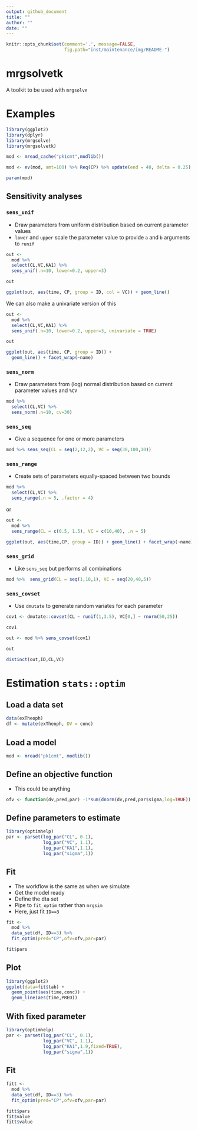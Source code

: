 ```yaml
---
output: github_document
title: ""
author: ""
date: ""
---
```

```r
knitr::opts_chunk$set(comment='.', message=FALSE, 
                      fig.path="inst/maintenance/img/README-")
```



# mrgsolvetk
A toolkit to be used with `mrgsolve`


# Examples
```r
library(ggplot2)
library(dplyr)
library(mrgsolve)
library(mrgsolvetk)

mod <- mread_cache("pk1cmt",modlib())

mod <- ev(mod, amt=100) %>% Req(CP) %>% update(end = 48, delta = 0.25)

param(mod)
```



## Sensitivity analyses

### `sens_unif`

- Draw parameters from uniform distribution based on current parameter values
- `lower` and `upper` scale the parameter value to provide `a` and `b` arguments to `runif`

```r
out <- 
  mod %>% 
  select(CL,VC,KA1) %>%
  sens_unif(.n=10, lower=0.2, upper=3)

out

ggplot(out, aes(time, CP, group = ID, col = VC)) + geom_line()
```


We can also make a univariate version of this

```r
out <- 
  mod %>% 
  select(CL,VC,KA1) %>%
  sens_unif(.n=10, lower=0.2, upper=3, univariate = TRUE)

out

ggplot(out, aes(time, CP, group = ID)) + 
  geom_line() + facet_wrap(~name)
```


### `sens_norm`

- Draw parameters from (log) normal distribution based on current parameter 
values and `%CV`

```r
mod %>% 
  select(CL,VC) %>%
  sens_norm(.n=10, cv=30)
```

### `sens_seq`

- Give a sequence for one or more parameters

```r
mod %>% sens_seq(CL = seq(2,12,2), VC = seq(30,100,10))
```


### `sens_range`

- Create sets of parameters equally-spaced between two bounds

```r
mod %>%
  select(CL,VC) %>%
  sens_range(.n = 5, .factor = 4)
```

or

```r
out <- 
  mod %>%
  sens_range(CL = c(0.5, 1.5), VC = c(10,40), .n = 5)

ggplot(out, aes(time,CP, group = ID)) + geom_line() + facet_wrap(~name)
```



### `sens_grid`

- Like `sens_seq` but performs all combinations

```r
mod %>%  sens_grid(CL = seq(1,10,1), VC = seq(20,40,5))
```

### `sens_covset`

- Use `dmutate` to generate random variates for each parameter 

```r
cov1 <- dmutate::covset(CL ~ runif(1,3.5), VC[0,] ~ rnorm(50,25))

cov1
```

```r
out <- mod %>% sens_covset(cov1) 
```

```r
out

distinct(out,ID,CL,VC)
```



# Estimation `stats::optim`

## Load a data set
```r
data(exTheoph)
df <- mutate(exTheoph, DV = conc)
```


## Load a model
```r
mod <- mread("pk1cmt", modlib())
```

## Define an objective function
- This could be anything
```r
ofv <- function(dv,pred,par) -1*sum(dnorm(dv,pred,par$sigma,log=TRUE))
```


## Define parameters to estimate
```r
library(optimhelp)
par <- parset(log_par("CL", 0.1),
              log_par("VC", 1.1),
              log_par("KA1",1.1),
              log_par("sigma",1))
```



## Fit 
- The workflow is the same as when we simulate
- Get the model ready
- Define the dta set
- Pipe to `fit_optim` rather than `mrgsim`
- Here, just fit `ID==3`

```r
fit <- 
  mod %>% 
  data_set(df, ID==3) %>%
  fit_optim(pred="CP",ofv=ofv,par=par)
```

```r
fit$pars
```


## Plot

```r
library(ggplot2)
ggplot(data=fit$tab) + 
  geom_point(aes(time,conc)) +
  geom_line(aes(time,PRED)) 
```


## With fixed parameter
```r
library(optimhelp)
par <- parset(log_par("CL", 0.1),
              log_par("VC", 1.1),
              log_par("KA1",1.9,fixed=TRUE),
              log_par("sigma",1))
```



## Fit
```r
fitt <- 
  mod %>% 
  data_set(df, ID==3) %>%
  fit_optim(pred="CP",ofv=ofv,par=par)
```

```r
fitt$pars
fit$value
fitt$value

```
